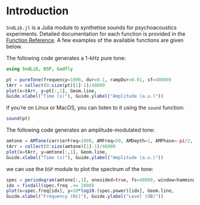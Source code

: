 
# Introduction

``SndLib.jl`` is a Julia module to synthetise sounds for psychoacoustics experiments. Detailed documentation for each function is provided in the [Function Reference](http://samcarcagno.altervista.org/SndLib/site/API/). A few examples of the available functions are given below.

The following code generates a 1-kHz pure tone:

```{julia; fig_cap="A pure tone."}
using SndLib, DSP, Gadfly

pt = pureTone(frequency=1000, dur=0.1, rampDur=0.01, sf=48000)
tArr = collect(0:size(pt)[1]-1)/48000
plot(x=tArr, y=pt[:,1], Geom.line,
Guide.xlabel("Time (s)"), Guide.ylabel("Amplitude (a.u.)"))
```

if you're on Linux or MacOS, you can listen to it using the `sound` function:

```{julia; eval=false}
sound(pt)
```

The following code generates an amplitude-modulated tone:

```{julia; fig_cap="An amplitude modulated tone."}
amtone = AMTone(carrierFreq=1000, AMFreq=50, AMDepth=1, AMPhase=-pi/2, dur=0.1, rampDur=0.01, sf=48000)
tArr = collect(0:size(amtone)[1]-1)/48000
plot(x=tArr, y=amtone[:,1], Geom.line,
Guide.xlabel("Time (s)"), Guide.ylabel("Amplitude (a.u.)"))
```

we can use the `DSP` module to plot the spectrum of the tone:

```{julia; fig_cap="Spectrum of the amplitude-modulated tone."}
spec = periodogram(amtone[:,1], onesided=true, fs=48000, window=hamming)
idx = findall(spec.freq .<= 2000)
plot(x=spec.freq[idx], y=10*log10.(spec.power)[idx], Geom.line,
Guide.xlabel("Frequency (Hz)"), Guide.ylabel("Level (dB)"))
```




